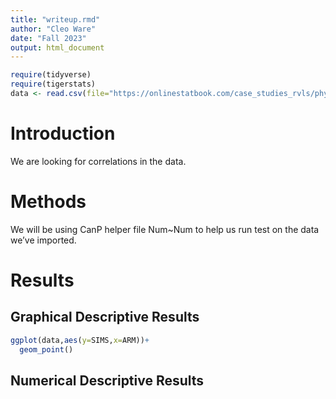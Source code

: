 ```yaml
---
title: "writeup.rmd"
author: "Cleo Ware"
date: "Fall 2023"
output: html_document
---
```


```r
require(tidyverse)
require(tigerstats)
data <- read.csv(file="https://onlinestatbook.com/case_studies_rvls/physical_strength/data.txt",sep="",header=TRUE)  
```

# Introduction

We are looking for correlations in the data.

# Methods

We will be using CanP helper file Num~Num to help us run test on the data we've imported.

# Results



## Graphical Descriptive Results
```r
ggplot(data,aes(y=SIMS,x=ARM))+
  geom_point()
```



## Numerical Descriptive Results
